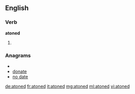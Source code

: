 ==English==

===Verb===
'''atoned'''

# {{past of|[[atone]]}}

===Anagrams===
* {{alphagram|adenot}}
* [[donate#English|donate]]
* [[no date#English|no date]]

[[de:atoned]]
[[fr:atoned]]
[[it:atoned]]
[[mg:atoned]]
[[ml:atoned]]
[[vi:atoned]]